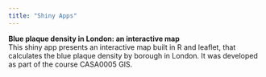 ```yaml
---
title: "Shiny Apps"
---
```


**Blue plaque density in London: an interactive map**\
This shiny app presents an interactive map built in R and leaflet, that calculates the blue plaque density by borough in London. It was developed as part of the course CASA0005 GIS.
